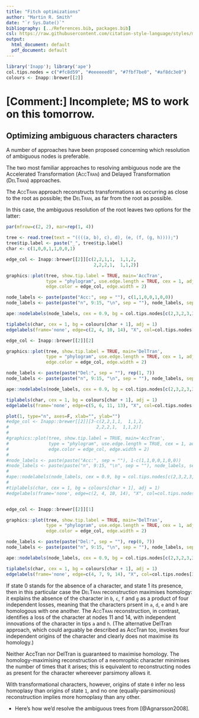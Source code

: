 ```yaml
---
title: "Fitch optimizations"
author: "Martin R. Smith"
date: "`r Sys.Date()`"
bibliography: [../References.bib, packages.bib]
csl: https://raw.githubusercontent.com/citation-style-language/styles/master/apa-old-doi-prefix.csl
output:
  html_document: default
  pdf_document: default
---
```


```r
library('Inapp'); library('ape')
col.tips.nodes = c("#fc8d59", "#eeeeeed0", "#7fbf7be0", "#af8dc3e0")
colours <- Inapp::brewer[[2]]
```

# [Comment:] Incomplete; MS to work on this tomorrow.

## Optimizing ambiguous characters characters

A number of approaches have been proposed concerning which resolution of ambiguous
nodes is preferable.

The two most familiar approaches to resolving ambiguous node are the Accelerated Transformation
(<span style="font-variant:small-caps;">AccTran</span>) and Delayed Transformation 
(<span style="font-variant:small-caps;">DelTran</span>) approaches.

The <span style="font-variant:small-caps;">AccTran</span> approach reconstructs transformations as occurring as close to the root as possible; the <span style="font-variant:small-caps;">DelTran</span>, as far from the root as possible.

In this case, the ambiguous resolution of the root leaves two options for the latter:

```r
par(mfrow=c(2, 2), mar=rep(1, 4))

tree <- read.tree(text = "((((a, b), c), d), (e, (f, (g, h))));")
tree$tip.label <- paste("_", tree$tip.label)
char <- c(1,0,0,1,1,0,0,1)

edge_col <- Inapp::brewer[[2]][c(2,2,1,1,  1,1,2,
                                 2,2,2,1,  1,1,2)]

graphics::plot(tree, show.tip.label = TRUE, main='AccTran',
               type = "phylogram", use.edge.length = TRUE, cex = 1, adj = 0,
               edge.color = edge_col, edge.width = 2)

node_labels <- paste(paste("Acc:", sep = ""), c(1,1,0,0,1,0,0))
node_labels <- paste(paste("n", 9:15, "\n", sep = ""), node_labels, sep = "")

ape::nodelabels(node_labels, cex = 0.9, bg = col.tips.nodes[c(2,3,2,3,3,2,3)])

tiplabels(char, cex = 1, bg = colours[char + 1], adj = 1)
edgelabels(frame='none', edge=c(2, 4, 10, 14), "X", col=col.tips.nodes[3])

edge_col <- Inapp::brewer[[2]][2]

graphics::plot(tree, show.tip.label = TRUE, main='DelTran',
               type = "phylogram", use.edge.length = TRUE, cex = 1, adj = 0,
               edge.color = edge_col, edge.width = 2)

node_labels <- paste(paste("Del:", sep = ""), rep(1, 7))
node_labels <- paste(paste("n", 9:15, "\n", sep = ""), node_labels, sep = "")

ape::nodelabels(node_labels, cex = 0.9, bg = col.tips.nodes[c(2,3,2,3,3,2,3)])

tiplabels(char, cex = 1, bg = colours[char + 1], adj = 1)
edgelabels(frame='none', edge=c(5, 6, 11, 13), "X", col=col.tips.nodes[3])

plot(1, type="n", axes=F, xlab="", ylab="")
#edge_col <- Inapp::brewer[[2]][3-c(2,2,1,1,  1,1,2,
#                                 2,2,2,1,  1,1,2)]
#
#graphics::plot(tree, show.tip.label = TRUE, main='AccTran',
#               type = "phylogram", use.edge.length = TRUE, cex = 1, adj = 0,
#               edge.color = edge_col, edge.width = 2)
#
#node_labels <- paste(paste("Acc:", sep = ""), 1-c(1,1,0,0,1,0,0))
#node_labels <- paste(paste("n", 9:15, "\n", sep = ""), node_labels, sep = "")
#
#ape::nodelabels(node_labels, cex = 0.9, bg = col.tips.nodes[c(2,3,2,3,3,2,3)])
#
#tiplabels(char, cex = 1, bg = colours[char + 1], adj = 1)
#edgelabels(frame='none', edge=c(2, 4, 10, 14), "X", col=col.tips.nodes[3])


edge_col <- Inapp::brewer[[2]][1]

graphics::plot(tree, show.tip.label = TRUE, main='DelTran',
               type = "phylogram", use.edge.length = TRUE, cex = 1, adj = 0,
               edge.color = edge_col, edge.width = 2)

node_labels <- paste(paste("Del:", sep = ""), rep(0, 7))
node_labels <- paste(paste("n", 9:15, "\n", sep = ""), node_labels, sep = "")

ape::nodelabels(node_labels, cex = 0.9, bg = col.tips.nodes[c(2,3,2,3,3,2,3)])

tiplabels(char, cex = 1, bg = colours[char + 1], adj = 1)
edgelabels(frame='none', edge=c(4, 7, 9, 14), "X", col=col.tips.nodes[3])

```

If state 0 stands for the absence of a character, and state 1 its presence, then in
this particular case the <span style="font-variant:small-caps;">DelTran</span> reconstruction maximises homology: it explains the absence of the character in `b`, `c`, `f` and `g` as a product of four independent losses, meaning that the characters prsent in `a`, `d`, `e` and `h` are homologous with one another.  The <span style="font-variant:small-caps;">AccTran</span> 
reconstruction, in contrast, identifies a loss of the character at nodes 11 and 14, with
 independent innovations of the character in tips `a` and `h`. 
(The alternative DelTran approach, which could arguably be described as AccTran too,
invokes four independent origins of the character and clearly does not maximise its homology.)

Neither AccTran nor DelTran is guaranteed to maximise homology. 
The homology-maximising reconstruction of a neomrophic character minimises the number of 
times that it arises; this is equivalent to reconstructing nodes as present for
the character whereever parsimony allows it.

With transformational characters, however, origins of state `0` infer no less homoplasy than origins of state `1`, and no one (equally-parsimonious) reconstruction implies more homoplasy
than any other.



- Here's how we'd resolve the ambiguous trees from [@Agnarsson2008].
